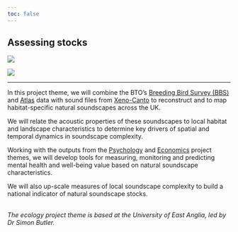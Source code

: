 ```yaml
---
toc: false
---
```


::: {.grid}

::: {.g-col-8}

# Assessing stocks

:::

::: {.g-col-4}

::: dark-mode
![](images/UEA%20Reverse%20Horizontal%20Logo_Blue%20Glint_PNG_RGB_N_A_41871.png)
:::
::: light-mode
![](images/UEA%20Horizontal%20Logo_Blue%20Glint_PNG_RGB_N_A_41847.png)
:::

:::

:::

<hr />

In this project theme, we will combine the BTO’s [Breeding Bird Survey (BBS)](https://www.bto.org/our-science/projects/breeding-bird-survey) and [Atlas](https://www.bto.org/our-science/projects/birdatlas) data with sound files from [Xeno-Canto](https://xeno-canto.org/) to reconstruct and to map habitat-specific natural soundscapes across the UK.

We will relate the acoustic properties of these soundscapes to local habitat and landscape characteristics to determine key drivers of spatial and temporal dynamics in soundscape complexity.

Working with the outputs from the [Psychology](surrey.qmd) and [Economics](gla.qmd) project themes, we will develop tools for measuring, monitoring and predicting mental health and well-being value based on natural soundscape characteristics.

We will also up-scale measures of local soundscape complexity to build a national indicator of natural soundscape stocks.

<br />
*The ecology project theme is based at the University of East Anglia, led by Dr Simon Butler.*
